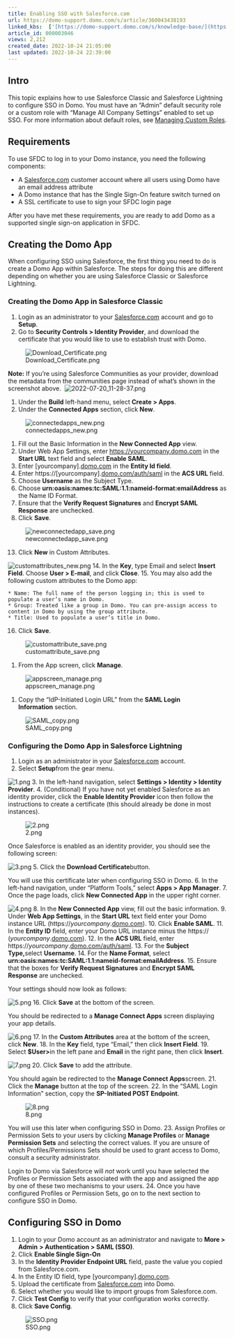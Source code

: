 ```yaml
---
title: Enabling SSO with Salesforce.com
url: https://domo-support.domo.com/s/article/360043438193
linked_kbs:  ['[https://domo-support.domo.com/s/knowledge-base/](https://domo-support.domo.com/s/knowledge-base/)', '[https://domo-support.domo.com/s/](https://domo-support.domo.com/s/)', '[https://domo-support.domo.com/s/topic/0TO5w000000ZamlGAC](https://domo-support.domo.com/s/topic/0TO5w000000ZamlGAC)', '[https://domo-support.domo.com/s/topic/0TO5w000000ZanoGAC](https://domo-support.domo.com/s/topic/0TO5w000000ZanoGAC)', '[https://domo-support.domo.com/s/article/360043438973](https://domo-support.domo.com/s/article/360043438973)', '[https://domo-support.domo.com/s/article/360043438193](https://domo-support.domo.com/s/article/360043438193)', '[https://domo-support.domo.com/s/topic/0TO5w000000ZanoGAC/implementing-sso](https://domo-support.domo.com/s/topic/0TO5w000000ZanoGAC/implementing-sso)', '[https://domo-support.domo.com/s/article/360043429933](https://domo-support.domo.com/s/article/360043429933)', '[https://domo-support.domo.com/s/article/360043429953](https://domo-support.domo.com/s/article/360043429953)', '[https://domo-support.domo.com/s/article/360042925494](https://domo-support.domo.com/s/article/360042925494)', '[https://domo-support.domo.com/s/article/360043429913](https://domo-support.domo.com/s/article/360043429913)', '[https://domo-support.domo.com/s/article/4408174643607](https://domo-support.domo.com/s/article/4408174643607)', '[https://domo-support.domo.com/s/login/](https://domo-support.domo.com/s/login/)']
article_id: 000003046
views: 2,212
created_date: 2022-10-24 21:05:00
last updated: 2022-10-24 22:39:00
---
```





Intro
-----


This topic explains how to use Salesforce Classic and Salesforce Lightning to configure SSO in Domo. You must have an "Admin" default security role or a custom role with "Manage All Company Settings" enabled to set up SSO. For more information about default roles, see [Managing Custom Roles](/s/article/360043438973 "Default Security Role Reference").


Requirements
------------


To use SFDC to log in to your Domo instance, you need the following components:


* A [Salesforce.com](http://Salesforce.com) customer account where all users using Domo have an email address attribute
* A Domo instance that has the Single Sign-On feature switch turned on
* A SSL certificate to use to sign your SFDC login page


After you have met these requirements, you are ready to add Domo as a supported single sign-on application in SFDC.


Creating the Domo App
---------------------


When configuring SSO using Salesforce, the first thing you need to do is create a Domo App within Salesforce. The steps for doing this are different depending on whether you are using Salesforce Classic or Salesforce Lightning. 


### Creating the Domo App in Salesforce Classic


1. Login as an administrator to your [Salesforce.com](http://Salesforce.com) account and go to **Setup**.
2. Go to **Security Controls > Identity Provider**, and download the certificate that you would like to use to establish trust with Domo.


![Download_Certificate.png](Download_Certificate.png)







**Note:** If you’re using Salesforce Communities as your provider, download the metadata from the communities page instead of what’s shown in the screenshot above.  ![2022-07-20_11-28-37.png](2022-07-20_11-28-37.png)




1. Under the **Build** left-hand menu, select **Create > Apps**.
2. Under the **Connected Apps** section, click **New**.  
  
![connectedapps_new.png](connectedapps_new.png)




1. Fill out the Basic Information in the **New Connected App** view.
2. Under Web App Settings, enter [https://yourcompany.domo.com](https://yourcompany.domo.com "https://yourcompany.domo.com") in the **Start URL** text field and select **Enable SAML**.
3. Enter [yourcompany].[domo.com](http://domo.com) in the **Entity Id field**.
4. Enter https://[yourcompany].[domo.com/auth/saml](http://domo.com/auth/saml) in the **ACS URL** field.
5. Choose **Username** as the Subject Type.
6. Choose **urn:oasis:names:tc:SAML:1.1:nameid-format:emailAddress** as the Name ID Format.
7. Ensure that the **Verify Request Signatures** and **Encrypt SAML Response** are unchecked.
8. Click **Save**.


![newconnectedapp_save.png](newconnectedapp_save.png)




13. Click **New** in Custom Attributes.  
  
![customattributes_new.png](customattributes_new.png)
14. In the **Key**, type Email and select **Insert Field**. Choose **User > E-mail**, and click **Close**.
15. You may also add the following custom attributes to the Domo app:


	* Name: The full name of the person logging in; this is used to populate a user’s name in Domo.
	* Group: Treated like a group in Domo. You can pre-assign access to content in Domo by using the group attribute.
	* Title: Used to populate a user’s title in Domo.
16. Click **Save**.


![customattribute_save.png](customattribute_save.png)




1. From the App screen, click **Manage**.


![appscreen_manage.png](appscreen_manage.png)


1. Copy the “IdP-Initiated Login URL” from the **SAML Login Information** section.


![SAML_copy.png](SAML_copy.png)



### Configuring the Domo App in Salesforce Lightning


1. Login as an administrator in your [Salesforce.com](http://Salesforce.com) account.
2. Select **Setup**from the gear menu.  
  
![1.png](1.png)
3. In the left-hand navigation, select **Settings > Identity > Identity Provider**.
4. (Conditional) If you have not yet enabled Salesforce as an identity provider, click the **Enable Identity Provider** icon then follow the instructions to create a certificate (this should already be done in most instances).  
  
![2.png](2.png)  
  
Once Salesforce is enabled as an identity provider, you should see the following screen:  
  
![3.png](3.png)
5. Click the **Download Certificate**button.   
  
You will use this certificate later when configuring SSO in Domo.
6. In the left-hand navigation, under "Platform Tools," select **Apps > App Manager**.
7. Once the page loads, click **New Connected App** in the upper right corner.  
  
![4.png](4.png)
8. In the **New Connected App** view, fill out the basic information.
9. Under **Web App Settings**, in the **Start URL** text field enter your Domo instance URL (https://*yourcompany*.[domo.com](http://domo.com)).
10. Click **Enable SAML**.
11. In the **Entity ID** field, enter your Domo URL instance minus the https:// (*yourcompany*.[domo.com](http://domo.com)).
12. In the **ACS URL** field, enter https://*yourcompany*.[domo.com/auth/saml](http://domo.com/auth/saml).
13. For the **Subject Type,**select **Username**.
14. For the **Name Format**, select **urn:oasis:names:tc:SAML:1.1:nameid-format:emailAddress**.
15. Ensure that the boxes for **Verify Request Signatures** and **Encrypt SAML Response** are unchecked.   
  
Your settings should now look as follows:  
  
![5.png](5.png)
16. Click **Save** at the bottom of the screen.  
  
You should be redirected to a **Manage Connect Apps** screen displaying your app details.  
  
![6.png](6.png)
17. In the **Custom Attributes** area at the bottom of the screen, click **New**.
18. In the **Key** field, type "Email," then click **Insert Field**.
19. Select **$User>**in the left pane and **Email** in the right pane, then click **Insert**.  
  
![7.png](7.png)
20. Click **Save** to add the attribute.   
  
You should again be redirected to the **Manage Connect Apps**screen.
21. Click the **Manage** button at the top of the screen.
22. In the "SAML Login Information" section, copy the **SP-Initiated POST Endpoint**.  
  
![8.png](8.png)  
  
You will use this later when configuring SSO in Domo.
23. Assign Profiles or Permission Sets to your users by clicking **Manage Profiles** or **Manage Permission Sets** and selecting the correct values. If you are unsure of which Profiles/Permissions Sets should be used to grant access to Domo, consult a security administrator.  
  
Login to Domo via Salesforce will *not* work until you have selected the Profiles or Permission Sets associated with the app and assigned the app by one of these two mechanisms to your users.
24. Once you have configured Profiles or Permission Sets, go on to the next section to configure SSO in Domo.


Configuring SSO in Domo
-----------------------


1. Login to your Domo account as an administrator and navigate to **More > Admin** **> Authentication > SAML (SSO)**.
2. Click **Enable Single Sign-On**
3. In the **Identity Provider Endpoint URL** field, paste the value you copied from Salesforce.com.
4. In the Entity ID field, type [yourcompany].[domo.com](http://domo.com).
5. Upload the certificate from [Salesforce.com](http://Salesforce.com) into Domo.
6. Select whether you would like to import groups from Salesforce.com.
7. Click **Test Config** to verify that your configuration works correctly.
8. Click **Save Config**.


![SSO.png](SSO.png)

